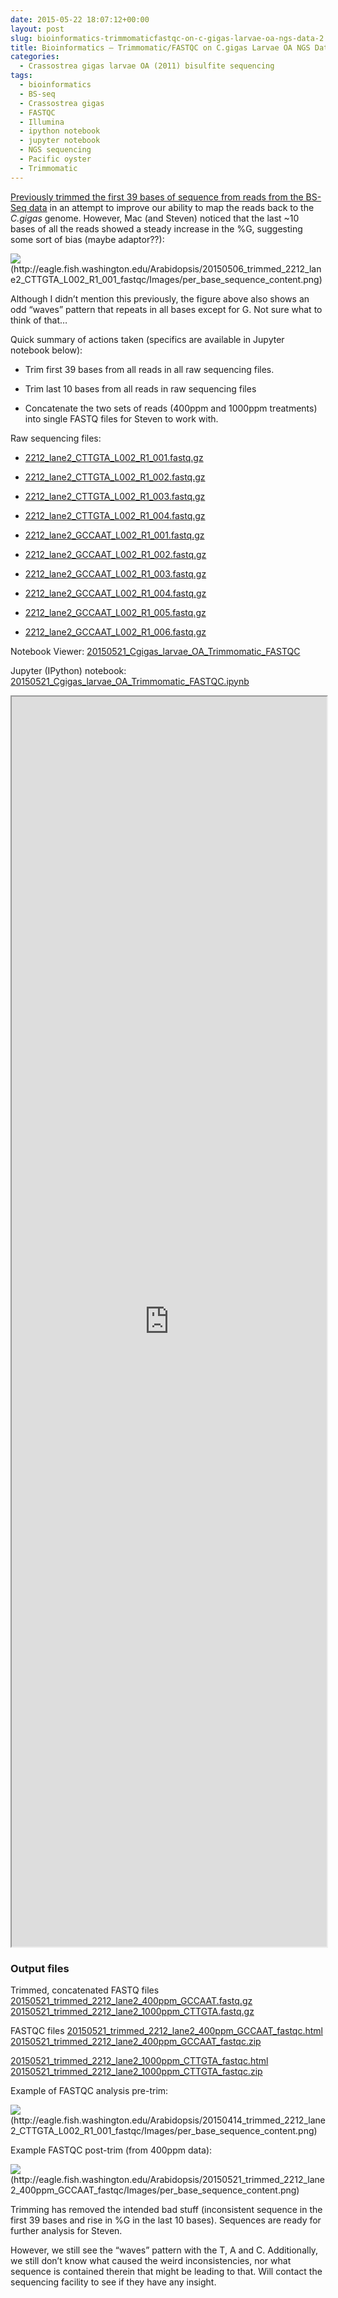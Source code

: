 ```yaml
---
date: 2015-05-22 18:07:12+00:00
layout: post
slug: bioinformatics-trimmomaticfastqc-on-c-gigas-larvae-oa-ngs-data-2
title: Bioinformatics – Trimmomatic/FASTQC on C.gigas Larvae OA NGS Data
categories:
  - Crassostrea gigas larvae OA (2011) bisulfite sequencing
tags:
  - bioinformatics
  - BS-seq
  - Crassostrea gigas
  - FASTQC
  - Illumina
  - ipython notebook
  - jupyter notebook
  - NGS sequencing
  - Pacific oyster
  - Trimmomatic
---
```


[Previously trimmed the first 39 bases of sequence from reads from the BS-Seq data](https://robertslab.github.io/sams-notebook/2015/05/06/bioinformatics-trimmomaticfastqc-on-c-gigas-larvae-oa-ngs-data.html) in an attempt to improve our ability to map the reads back to the _C.gigas_ genome. However, Mac (and Steven) noticed that the last ~10 bases of all the reads showed a steady increase in the %G, suggesting some sort of bias (maybe adaptor??):

![](https://eagle.fish.washington.edu/Arabidopsis/20150506_trimmed_2212_lane2_CTTGTA_L002_R1_001_fastqc/Images/per_base_sequence_content.png)(http://eagle.fish.washington.edu/Arabidopsis/20150506_trimmed_2212_lane2_CTTGTA_L002_R1_001_fastqc/Images/per_base_sequence_content.png)

Although I didn't mention this previously, the figure above also shows an odd "waves" pattern that repeats in all bases except for G. Not sure what to think of that...

Quick summary of actions taken (specifics are available in Jupyter notebook below):




    
  * Trim first 39 bases from all reads in all raw sequencing files.

    
  * Trim last 10 bases from all reads in raw sequencing files

    
  * Concatenate the two sets of reads (400ppm and 1000ppm treatments) into single FASTQ files for Steven to work with.



Raw sequencing files:


    
  * [2212_lane2_CTTGTA_L002_R1_001.fastq.gz](https://owl.fish.washington.edu/nightingales/C_gigas/2212_lane2_CTTGTA_L002_R1_001.fastq.gz)

    
  * [2212_lane2_CTTGTA_L002_R1_002.fastq.gz](https://owl.fish.washington.edu/nightingales/C_gigas/2212_lane2_CTTGTA_L002_R1_002.fastq.gz)

    
  * [2212_lane2_CTTGTA_L002_R1_003.fastq.gz](https://owl.fish.washington.edu/nightingales/C_gigas/2212_lane2_CTTGTA_L002_R1_003.fastq.gz)

    
  * [2212_lane2_CTTGTA_L002_R1_004.fastq.gz](https://owl.fish.washington.edu/nightingales/C_gigas/2212_lane2_CTTGTA_L002_R1_004.fastq.gz)

    
  * [2212_lane2_GCCAAT_L002_R1_001.fastq.gz](https://owl.fish.washington.edu/nightingales/C_gigas/2212_lane2_GCCAAT_L002_R1_001.fastq.gz)

    
  * [2212_lane2_GCCAAT_L002_R1_002.fastq.gz](https://owl.fish.washington.edu/nightingales/C_gigas/2212_lane2_GCCAAT_L002_R1_002.fastq.gz)

    
  * [2212_lane2_GCCAAT_L002_R1_003.fastq.gz](https://owl.fish.washington.edu/nightingales/C_gigas/2212_lane2_GCCAAT_L002_R1_003.fastq.gz)

    
  * [2212_lane2_GCCAAT_L002_R1_004.fastq.gz](https://owl.fish.washington.edu/nightingales/C_gigas/2212_lane2_GCCAAT_L002_R1_004.fastq.gz)

    
  * [2212_lane2_GCCAAT_L002_R1_005.fastq.gz](https://owl.fish.washington.edu/nightingales/C_gigas/2212_lane2_GCCAAT_L002_R1_005.fastq.gz)

    
  * [2212_lane2_GCCAAT_L002_R1_006.fastq.gz](https://owl.fish.washington.edu/nightingales/C_gigas/2212_lane2_GCCAAT_L002_R1_006.fastq.gz)



Notebook Viewer: [20150521_Cgigas_larvae_OA_Trimmomatic_FASTQC](https://nbviewer.ipython.org/url/eagle.fish.washington.edu/Arabidopsis/iPythonNotebooks/20150521_Cgigas_larvae_OA_Trimmomatic_FASTQC.ipynb)

Jupyter (IPython) notebook: [20150521_Cgigas_larvae_OA_Trimmomatic_FASTQC.ipynb](https://eagle.fish.washington.edu/Arabidopsis/iPythonNotebooks/20150521_Cgigas_larvae_OA_Trimmomatic_FASTQC.ipynb)



<iframe src="https://nbviewer.ipython.org/url/eagle.fish.washington.edu/Arabidopsis/iPythonNotebooks/20150521_Cgigas_larvae_OA_Trimmomatic_FASTQC.ipynb" width="100%" height="2000" scrolling="yes"></iframe>





### Output files



Trimmed, concatenated FASTQ files
[20150521_trimmed_2212_lane2_400ppm_GCCAAT.fastq.gz](https://eagle.fish.washington.edu/Arabidopsis/20150521_trimmed_2212_lane2_400ppm_GCCAAT.fastq.gz)
[20150521_trimmed_2212_lane2_1000ppm_CTTGTA.fastq.gz](https://eagle.fish.washington.edu/Arabidopsis/20150521_trimmed_2212_lane2_1000ppm_CTTGTA.fastq.gz)



FASTQC files
[20150521_trimmed_2212_lane2_400ppm_GCCAAT_fastqc.html](https://eagle.fish.washington.edu/Arabidopsis/20150521_trimmed_2212_lane2_400ppm_GCCAAT_fastqc.html)
[20150521_trimmed_2212_lane2_400ppm_GCCAAT_fastqc.zip](https://eagle.fish.washington.edu/Arabidopsis/20150521_trimmed_2212_lane2_400ppm_GCCAAT_fastqc.zip)

[20150521_trimmed_2212_lane2_1000ppm_CTTGTA_fastqc.html](https://eagle.fish.washington.edu/Arabidopsis/20150521_trimmed_2212_lane2_1000ppm_CTTGTA_fastqc.html)
[20150521_trimmed_2212_lane2_1000ppm_CTTGTA_fastqc.zip](https://eagle.fish.washington.edu/Arabidopsis/20150521_trimmed_2212_lane2_1000ppm_CTTGTA_fastqc.zip)



Example of FASTQC analysis pre-trim:

![](https://eagle.fish.washington.edu/Arabidopsis/20150414_trimmed_2212_lane2_CTTGTA_L002_R1_001_fastqc/Images/per_base_sequence_content.png)(http://eagle.fish.washington.edu/Arabidopsis/20150414_trimmed_2212_lane2_CTTGTA_L002_R1_001_fastqc/Images/per_base_sequence_content.png)





Example FASTQC post-trim (from 400ppm data):

![](https://eagle.fish.washington.edu/Arabidopsis/20150521_trimmed_2212_lane2_400ppm_GCCAAT_fastqc/Images/per_base_sequence_content.png)(http://eagle.fish.washington.edu/Arabidopsis/20150521_trimmed_2212_lane2_400ppm_GCCAAT_fastqc/Images/per_base_sequence_content.png)



Trimming has removed the intended bad stuff (inconsistent sequence in the first 39 bases and rise in %G in the last 10 bases). Sequences are ready for further analysis for Steven.

However, we still see the "waves" pattern with the T, A and C. Additionally, we still don't know what caused the weird inconsistencies, nor what sequence is contained therein that might be leading to that. Will contact the sequencing facility to see if they have any insight.
